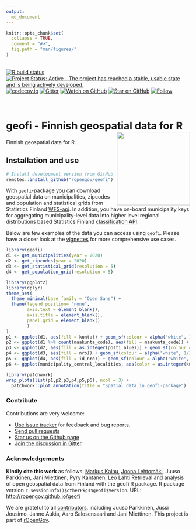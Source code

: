 ```yaml
---
output: 
  md_document
---
```


```r
knitr::opts_chunk$set(
  collapse = TRUE,
  comment = "#>",
  fig.path = "man/figures/"
)
```

<br>
<!-- badges: start -->
  [![R build status](https://github.com/rOpenGov/geofi//workflows/R-CMD-check/badge.svg)](https://github.com/rOpenGov/geofi//actions)
  [![Project Status: Active - The project has reached a stable, usable state and is being actively developed.](http://www.repostatus.org/badges/latest/active.svg)](http://www.repostatus.org/#active)
  [![codecov.io](https://codecov.io/github/rOpenGov/geofi/coverage.svg?branch=master)](https://codecov.io/github/rOpenGov/geofi?branch=master)
  [![Gitter](https://badges.gitter.im/rOpenGov/geofi.svg)](https://gitter.im/rOpenGov/geofi?utm_source=badge&utm_medium=badge&utm_campaign=pr-badge)
  [![Watch on GitHub](https://img.shields.io/github/watchers/ropengov/eurostat.svg?style=social)](https://github.com/ropengov/eurostat/watchers)
  [![Star on GitHub](https://img.shields.io/github/stars/ropengov/eurostat.svg?style=social)](https://github.com/ropengov/eurostat/stargazers)
  [![Follow](https://img.shields.io/twitter/follow/ropengov.svg?style=social)](https://twitter.com/rOpenGov)
<!--[![CRAN published](http://www.r-pkg.org/badges/version/geofi)](http://www.r-pkg.org/pkg/geofi)-->
<!--[![Downloads](http://cranlogs.r-pkg.org/badges/grand-total/geofi)](https://cran.r-project.org/package=geofi)-->
<!--[![Downloads](http://cranlogs.r-pkg.org/badges/geofi)](https://cran.r-project.org/package=geofi)-->
<!-- badges: end -->

<br>

# geofi - Finnish geospatial data for R <img src="man/figures/logo.png" height = "200px" align="right" />


<!-- README.md is generated from README.Rmd. Please edit that file -->

Finnish geospatial data for R. 

## Installation and use

```r
# Install development version from GitHub
remotes::install_github("ropengov/geofi")
```

With `geofi`-package you can download geospatial data on municipalities, zipcodes and population and statistical grids from Statistics Finland [WFS-api](https://www.stat.fi/org/avoindata/paikkatietoaineistot_en.html). In addition, you have on-board municipality keys for aggregating municipality-level data  into higher level regional distributions based Statistics Finland [classification API](https://data.stat.fi/api/classifications/v2/).

Below are few examples of the data you can access using `geofi`. Please have a closer look at the [vignettes](https://ropengov.github.io/geofi/articles/index.html) for more comprehensive use cases. 

```r
library(geofi)
d1 <- get_municipalities(year = 2020)
d2 <- get_zipcodes(year = 2020)
d3 <- get_statistical_grid(resolution = 5)
d4 <- get_population_grid(resolution = 5)

library(ggplot2)
library(dplyr)
theme_set(
  theme_minimal(base_family = "Open Sans") +
  theme(legend.position= "none",
        axis.text = element_blank(),
        axis.title = element_blank(),
        panel.grid = element_blank()
        )
)
p1 <- ggplot(d1, aes(fill = kunta)) + geom_sf(colour = alpha("white", 1/3)) + labs(subtitle = "municipalities")
p2 <- ggplot(d1 %>% count(maakunta_code), aes(fill = maakunta_code)) + geom_sf(colour = alpha("white", 1/3)) + labs(subtitle = "Aggregated municipality data \nat region (maakunta) level \n(one of many!)")
p3 <- ggplot(d2, aes(fill = as.integer(posti_alue))) + geom_sf(colour = alpha("white", 1/3)) + labs(subtitle = "zipcodes")
p4 <- ggplot(d3, aes(fill = nro)) + geom_sf(colour = alpha("white", 1/3)) + labs(subtitle = "statistical grid")
p5 <- ggplot(d4, aes(fill = id_nro)) + geom_sf(colour = alpha("white", 1/3)) + labs(subtitle = "population grid")
p6 <- ggplot(municipality_central_localities, aes(color = as.integer(kuntatunnus))) + geom_sf() + labs(subtitle = "Central municipality localities")

library(patchwork)
wrap_plots(list(p1,p2,p3,p4,p5,p6), ncol = 3) + 
  patchwork::plot_annotation(title = "Spatial data in geofi-package")
```



### Contribute

Contributions are very welcome:

  * [Use issue tracker](https://github.com/ropengov/geofi/issues) for feedback and bug reports.
  * [Send pull requests](https://github.com/ropengov/geofi/)
  * [Star us on the Github page](https://github.com/ropengov/geofi)
  * [Join the discussion in Gitter](https://gitter.im/rOpenGov/geofi)


### Acknowledgements

**Kindly cite this work** as follows: 
[Markus Kainu](https://github.com/muuankarski), [Joona Lehtomäki](https://github.com/jlehtoma), Juuso Parkkinen, Jani Miettinen, Pyry Kantanen, [Leo Lahti](https://github.com/antagomir)
Retrieval and analysis of open geospatial data from Finland with the geofi R package. R package version `r sessionInfo()$otherPkgs$geofi$Version`. URL: [http://ropengov.github.io/geofi](http://ropengov.github.io/geofi)



We are grateful to all [contributors](https://github.com/rOpenGov/geofi/graphs/contributors), including Juuso Parkkinen, Jussi Jousimo, Janne Aukia, Aaro Salosensaari and Jani Miettinen. This project is part of [rOpenGov](http://ropengov.github.io).

